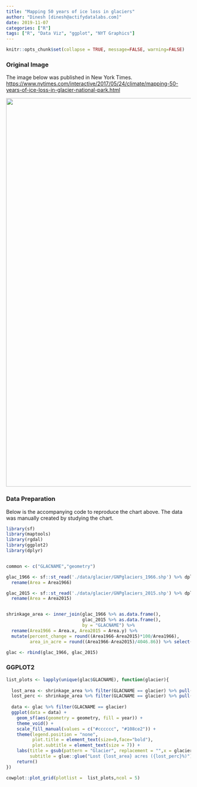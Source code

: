 ---
title: "Mapping 50 years of ice loss in glaciers"
author: "Dinesh [dinesh@actifydatalabs.com]"
date: 2019-11-07
categories: ["R"]
tags: ["R", "Data Viz", "ggplot", "NYT Graphics"]
---

```{r setup, include=FALSE}
knitr::opts_chunk$set(collapse = TRUE, message=FALSE, warning=FALSE)
```

### Original Image


The image below was published in New York Times. <https://www.nytimes.com/interactive/2017/05/24/climate/mapping-50-years-of-ice-loss-in-glacier-national-park.html> 

<p><img src="/dataviz-r/post/2019-11-07-glaciers-shrinkage_files/images/glaciers_nyt.jpg" width="1056" /></p>

### Data Preparation


Below is the accompanying code to reproduce the chart above. The data was manually created by studying the chart.

```{r data}
library(sf)
library(maptools) 
library(rgdal)
library(ggplot2)
library(dplyr)


common <- c("GLACNAME","geometry")

glac_1966 <- sf::st_read('./data/glacier/GNPglaciers_1966.shp') %>% dplyr::select(c(common,"Area1966")) %>% mutate(year = "1966", GLACNAME = as.character(GLACNAME), GLACNAME = ifelse(GLACNAME == 'N. Swiftcurrent Glacier','North Swiftcurrent Glacier', GLACNAME)) %>% 
  rename(Area = Area1966)

glac_2015 <- sf::st_read('./data/glacier/GNPglaciers_2015.shp') %>% dplyr::select(c(common,"Area2015")) %>% mutate(year = "2015", GLACNAME = as.character(GLACNAME), GLACNAME = ifelse(GLACNAME == 'Miche Wabun','Miche Wabun Glacier', GLACNAME)) %>% 
  rename(Area = Area2015)


shrinkage_area <- inner_join(glac_1966 %>% as.data.frame(), 
                             glac_2015 %>% as.data.frame(), 
                             by = "GLACNAME") %>% 
  rename(Area1966 = Area.x, Area2015 = Area.y) %>% 
  mutate(percent_change = round((Area1966-Area2015)*100/Area1966), 
         area_in_acre = round((Area1966-Area2015)/4046.86)) %>% select(c("GLACNAME","percent_change","area_in_acre","Area1966"))

glac <- rbind(glac_1966, glac_2015)

```

### GGPLOT2


```{r plot, tidy=FALSE, fig.width=10, fig.height=15}
list_plots <- lapply(unique(glac$GLACNAME), function(glacier){
  
  lost_area <- shrinkage_area %>% filter(GLACNAME == glacier) %>% pull(area_in_acre)
  lost_perc <- shrinkage_area %>% filter(GLACNAME == glacier) %>% pull(percent_change)
  
  data <- glac %>% filter(GLACNAME == glacier)
  ggplot(data = data) +
    geom_sf(aes(geometry = geometry, fill = year)) + 
    theme_void() + 
    scale_fill_manual(values = c("#cccccc", "#108ce2")) + 
    theme(legend.position = "none", 
          plot.title = element_text(size=9,face="bold"), 
          plot.subtitle = element_text(size = 7)) + 
    labs(title = gsub(pattern = "Glacier", replacement = "",x = glacier),
         subtitle = glue::glue("Lost {lost_area} acres ({lost_perc}%)")) %>% 
    return()
})

cowplot::plot_grid(plotlist =  list_plots,ncol = 5)
```
